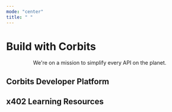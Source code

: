 ```yaml
---
mode: "center"
title: " "
---
```


# Build with Corbits

<div align="center">
We're on a mission to simplify every API on the planet.

</div>

## Corbits Developer Platform
<topsnippet/>

## x402 Learning Resources 


